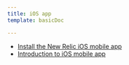 ```yaml
---
title: iOS app
template: basicDoc

---
```


* [Install the New Relic iOS mobile app](/docs/mobile-apps/new-relic-mobile-apps/ios-app/install-new-relic-ios-mobile-app)
* [Introduction to iOS mobile app](/docs/mobile-apps/new-relic-mobile-apps/ios-app/introduction-ios-mobile-app)

